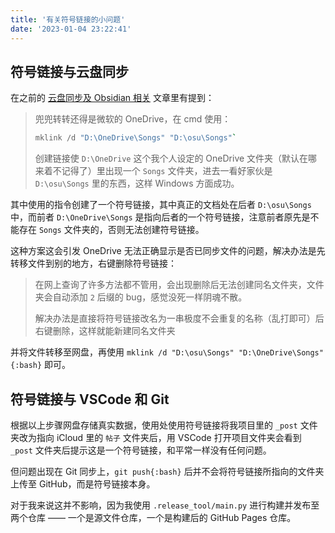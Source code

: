 ```yaml
---
title: '有关符号链接的小问题'
date: '2023-01-04 23:22:41'
---
```


## 符号链接与云盘同步

在之前的 [云盘同步及 Obsidian 相关](/post/Cloud-Drive-Sync-And-Obsidian-Related/) 文章里有提到：

> 兜兜转转还得是微软的 OneDrive，在 cmd 使用：
>
> ```bash
> mklink /d "D:\OneDrive\Songs" "D:\osu\Songs"`
> ```
>
> 创建链接使 `D:\OneDrive` 这个我个人设定的 OneDrive 文件夹（默认在哪来着不记得了）里出现一个 `Songs` 文件夹，进去一看好家伙是 `D:\osu\Songs` 里的东西，这样 Windows 方面成功。

其中使用的指令创建了一个符号链接，其中真正的文档处在后者 `D:\osu\Songs` 中，而前者 `D:\OneDrive\Songs` 是指向后者的一个符号链接，注意前者原先是不能存在 `Songs` 文件夹的，否则无法创建符号链接。

这种方案这会引发 OneDrive 无法正确显示是否已同步文件的问题，解决办法是先转移文件到别的地方，右键删除符号链接：

> 在网上查询了许多方法都不管用，会出现删除后无法创建同名文件夹，文件夹会自动添加 `2` 后缀的 bug，感觉没死一样阴魂不散。
>
> 解决办法是直接将符号链接改名为一串极度不会重复的名称（乱打即可）后右键删除，这样就能新建同名文件夹

并将文件转移至网盘，再使用 `mklink /d "D:\osu\Songs" "D:\OneDrive\Songs"{:bash}` 即可。

## 符号链接与 VSCode 和 Git

根据以上步骤网盘存储真实数据，使用处使用符号链接将我项目里的 `_post` 文件夹改为指向 iCloud 里的 `帖子` 文件夹后，用 VSCode 打开项目文件夹会看到 `_post` 文件夹后提示这是一个符号链接，和平常一样没有任何问题。

但问题出现在 Git 同步上，`git push{:bash}` 后并不会将符号链接所指向的文件夹上传至 GitHub，而是符号链接本身。

对于我来说这并不影响，因为我使用 `.release_tool/main.py` 进行构建并发布至两个仓库 —— 一个是源文件仓库，一个是构建后的 GitHub Pages 仓库。
